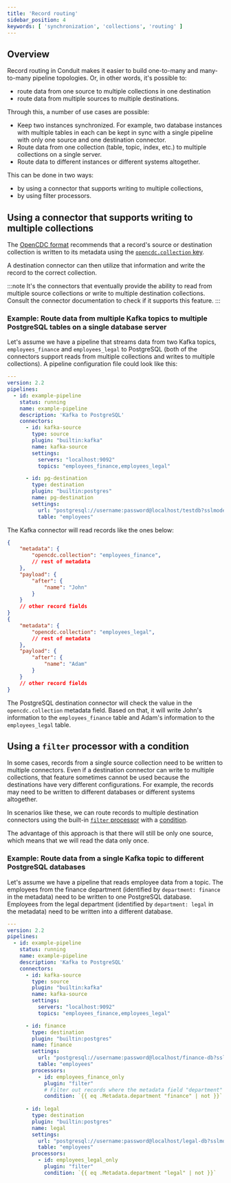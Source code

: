 ```yaml
---
title: 'Record routing'
sidebar_position: 4
keywords: [ 'synchronization', 'collections', 'routing' ]
---
```


## Overview

Record routing in Conduit makes it easier to build one-to-many and many-to-many
pipeline topologies. Or, in other words, it's possible to:

* route data from one source to multiple collections in one destination
* route data from multiple sources to multiple destinations.

Through this, a number of use cases are possible:

* Keep two instances synchronized. For example, two database instances with
  multiple tables in each can be kept in sync with a single pipeline with only
  one source and one destination connector.
* Route data from one collection (table, topic, index, etc.) to multiple
  collections on a single server.
* Route data to different instances or different systems altogether.

This can be done in two ways:

* by using a connector that supports writing to multiple collections,
* by using filter processors.

## Using a connector that supports writing to multiple collections

The [OpenCDC format](/docs/features/opencdc-record) recommends that a record's
source or destination collection is written to its metadata using
the [`opencdc.collection` key](/docs/features/opencdc-record#opencdccollection).

A destination connector can then utilize that information and write the record
to the correct collection.

:::note
It's the connectors that eventually provide the ability to read from multiple
source collections or write to multiple destination collections. Consult the
connector documentation to check if it supports this feature.
:::

### Example: Route data from multiple Kafka topics to multiple PostgreSQL tables on a single database server

Let's assume we have a pipeline that streams data from two Kafka
topics, `employees_finance` and `employees_legal` to PostgreSQL (both of the
connectors support reads from multiple collections and writes to multiple
collections). A pipeline configuration file could look like this:

```yaml
---
version: 2.2
pipelines:
  - id: example-pipeline
    status: running
    name: example-pipeline
    description: 'Kafka to PostgreSQL'
    connectors:
      - id: kafka-source
        type: source
        plugin: "builtin:kafka"
        name: kafka-source
        settings:
          servers: "localhost:9092"
          topics: "employees_finance,employees_legal"

      - id: pg-destination
        type: destination
        plugin: "builtin:postgres"
        name: pg-destination
        settings:
          url: "postgresql://username:password@localhost/testdb?sslmode=disable"
          table: "employees"
```

The Kafka connector will read records like the ones below:

```json lines
{
    "metadata": {
        "opencdc.collection": "employees_finance",
        // rest of metadata
    },
    "payload": {
        "after": {
            "name": "John"
        }
    }
    // other record fields
}
{
    "metadata": {
        "opencdc.collection": "employees_legal",
        // rest of metadata
    },
    "payload": {
        "after": {
            "name": "Adam"
        }
    }
    // other record fields
}
```

The PostgreSQL destination connector will check the value in
the `opencdc.collection` metadata field. Based on that, it will write John's
information to the `employees_finance` table and Adam's information to
the `employees_legal` table.

## Using a `filter` processor with a condition

In some cases, records from a single source collection need to be written to
multiple connectors. Even if a destination connector can write to multiple
collections, that feature sometimes cannot be used because the destinations have
very different configurations. For example, the records may need to be written
to different databases or different systems altogether.

In scenarios like these, we can route records to multiple destination connectors
using the built-in [`filter` processor](/docs/processors/builtin/filter) with
a [condition](/docs/processors/conditions/).

The advantage of this approach is that there will still be only one source,
which means that we will read the data only once.

### Example: Route data from a single Kafka topic to different PostgreSQL databases

Let's assume we have a pipeline that reads employee data from a topic. The
employees from the finance department (identified by `department: finance` in
the metadata) need to be written to one PostgreSQL database. Employees from the
legal department (identified by `department: legal` in the metadata) need to be
written into a different database.

```yaml
---
version: 2.2
pipelines:
  - id: example-pipeline
    status: running
    name: example-pipeline
    description: 'Kafka to PostgreSQL'
    connectors:
      - id: kafka-source
        type: source
        plugin: "builtin:kafka"
        name: kafka-source
        settings:
          servers: "localhost:9092"
          topics: "employees_finance,employees_legal"

      - id: finance
        type: destination
        plugin: "builtin:postgres"
        name: finance
        settings:
          url: "postgresql://username:password@localhost/finance-db?sslmode=disable"
          table: "employees"
        processors:
          - id: employees_finance_only
            plugin: "filter"
            # Filter out records where the metadata field "department" is NOT set to "finance".
            condition: `{{ eq .Metadata.department "finance" | not }}`
     
      - id: legal
        type: destination
        plugin: "builtin:postgres"
        name: legal
        settings:
          url: "postgresql://username:password@localhost/legal-db?sslmode=disable"
          table: "employees"
        processors:
          - id: employees_legal_only
            plugin: "filter"
            condition: `{{ eq .Metadata.department "legal" | not }}`
```
